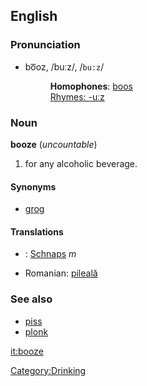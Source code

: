 ==English==
===Pronunciation===
*bo͞oz, /buːz/, /<tt>bu:z</tt>/
*:'''Homophones''': [[boo]]s
*:[[Rhymes:English:-uːz|Rhymes: -uːz]]

===Noun===
'''booze''' (''uncountable'')

# {{slang}} for any alcoholic beverage.

====Synonyms====
*[[grog]]

====Translations====
*{{de}}: [[Schnaps]] ''m''
*Romanian: [[pileală]]

===See also===
*[[piss]]
*[[plonk]]

[[it:booze]]
[[Category:Drinking]]